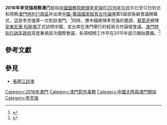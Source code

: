 {{Expand|time=2017-06-19T16:13:01+00:00}}
'''2016年李克強視察澳门'''是指[[中華人民共和國|中國]][[國務院總理|國務院總理]][[李克強|李克強]]在[[2016年10月|2016年10月]]10日至12日到访和視察[[澳門特別行政區|澳門特別行政區]]并出席[[中國-葡語國家經貿合作論壇|中國-葡語國家經貿合作論壇]]第5屆部長級會議開幕式，這是李克強第一次到訪澳門。<ref>{{cite news|url=http://www.gcs.gov.mo/showNews.php?PageLang=C&DataUcn=104384|title=特區政府熱烈歡迎國務院總理李克強訪澳|work=[[澳門特別行政區政府新聞局|澳門特別行政區政府新聞局]]|date=2016-10-03|accessdate=2016-10-03|archive-date=2016-10-05|archive-url=https://web.archive.org/web/20161005065124/http://www.gcs.gov.mo/showNews.php?PageLang=C&DataUcn=104384|dead-url=no}}</ref>同時，應中國總理李克強的邀請，[[葡萄牙|葡萄牙]]總理[[安東尼奧·科斯塔|安東尼奧·科斯塔]]正式訪問中國，並出席在澳門舉行的經貿合作論壇會議。[[澳門特別行政區政府|澳門特別行政區政府]]高度重視該次國際會議，各項相關工作早在2015年底已開始籌備。<ref>{{cite news|url=http://news.wenweipo.com/2016/10/03/IN1610030010.htm|title=李克強總理將蒞澳出席中葡論壇|newspaper=[[文汇报_(香港)|文匯報]]|date=2016-10-03|accessdate=2016-10-03|archive-date=2016-10-04|archive-url=https://web.archive.org/web/20161004171557/http://news.wenweipo.com/2016/10/03/IN1610030010.htm|dead-url=no}}</ref>

== 參考文獻 ==
{{Reflist}}

== 參見 ==
* [[張德江訪澳|張德江訪澳]]

[[Category:2016年澳門|Category:2016年澳門]]
[[Category:澳門對外事務|Category:澳門對外事務]]
[[Category:中國大陸與澳門關係|Category:中國大陸與澳門關係]]
[[Category:李克强|Category:李克强]]
